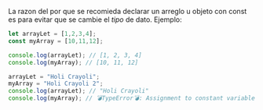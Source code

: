

La razon del por que se recomieda declarar un arreglo u objeto con const es para evitar que se cambie el *tipo* de dato.
Ejemplo:
``` javascript
let arrayLet = [1,2,3,4];
const myArray = [10,11,12];

console.log(arrayLet); // [1, 2, 3, 4]
console.log(myArray); // [10, 11, 12]

arrayLet = "Holi Crayoli";
myArray = "Holi Crayoli 2";
console.log(arrayLet); // "Holi Crayoli"
console.log(myArray); // 💣TypeError💣: Assignment to constant variable.☠
```





